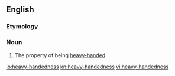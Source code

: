 {{also|heavyhandedness}}
==English==

===Etymology===
{{suffix|heavy-handed|ness|lang=en}}

===Noun===
{{en-noun|-}}

# The property of being [[heavy-handed]].

[[io:heavy-handedness]]
[[kn:heavy-handedness]]
[[vi:heavy-handedness]]